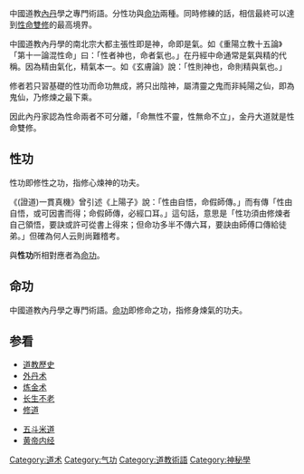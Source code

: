 {{Unreferenced |time=2011-11-09T08:34:01+00:00 }}
中國道教[[內丹|內丹]]學之專門術語。分性功與[[命功|命功]]兩種。同時修練的話，相信最終可以達到[[性命雙修|性命雙修]]的最高境界。

中國道教內丹學的南北宗大都主張性即是神，命即是氣。如《重陽立教十五論》「第十一論混性命」曰：「性者神也，命者氣也。」在丹經中命通常是氣與精的代稱。因為精由氣化，精氣本一。如《玄膚論》說：「性則神也，命則精與氣也。」

修者若只習基礎的性功而命功無成，將只出陰神，屬清靈之鬼而非純陽之仙，即為鬼仙，乃修煉之最下乘。

因此內丹家認為性命兩者不可分離，「命無性不靈，性無命不立」，金丹大道就是性命雙修。

== 性功 ==
性功即修性之功，指修心煉神的功夫。

《(證道)一貫真機》曾引述《上陽子》說：「性由自悟，命假師傳。」而有傳「性由自悟，或可因書而得；命假師傳，必經口耳。」這句話，意思是「性功須由修煉者自己領悟，要訣或許可從書上得來；但命功多半不傳六耳，要訣由師傅口傳給徒弟。」但確為何人云則尚難稽考。

與'''性功'''所相對應者為[[命功|命功]]。

==命功==
中國道教內丹學之專門術語。[[命功|命功]]即修命之功，指修身煉氣的功夫。

==参看==
{{col-begin}}
{{col-4}}
*[[道教歷史|道教歷史]]
*[[外丹术|外丹术]]
*[[炼金术|炼金术]]
*[[长生不老|长生不老]]
*[[修道|修道]]

{{col-4}}
*[[五斗米道|五斗米道]]
*[[黄帝内经|黄帝内经]]
{{col-end}}
{{taoism-stub}}

[[Category:道术|Category:道术]]
[[Category:气功|Category:气功]]
[[Category:道教術語|Category:道教術語]]
[[Category:神秘學|Category:神秘學]]